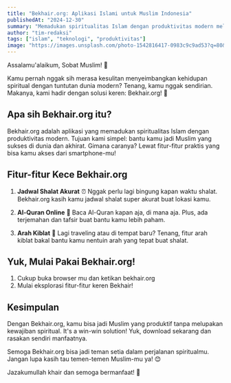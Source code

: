 ```yaml
---
title: "Bekhair.org: Aplikasi Islami untuk Muslim Indonesia"
publishedAt: "2024-12-30"
summary: "Memadukan spiritualitas Islam dengan produktivitas modern melalui fitur-fitur praktis untuk kehidupan sehari-hari"
author: "tim-redaksi"
tags: ["islam", "teknologi", "produktivitas"]
image: "https://images.unsplash.com/photo-1542816417-0983c9c9ad53?q=80&w=1000"
---
```


Assalamu'alaikum, Sobat Muslim! 🌙

Kamu pernah nggak sih merasa kesulitan menyeimbangkan kehidupan spiritual dengan tuntutan dunia modern? Tenang, kamu nggak sendirian. Makanya, kami hadir dengan solusi keren: Bekhair.org! 🚀

## Apa sih Bekhair.org itu?

Bekhair.org adalah aplikasi yang memadukan spiritualitas Islam dengan produktivitas modern. Tujuan kami simpel: bantu kamu jadi Muslim yang sukses di dunia dan akhirat. Gimana caranya? Lewat fitur-fitur praktis yang bisa kamu akses dari smartphone-mu!

## Fitur-fitur Kece Bekhair.org

1. **Jadwal Shalat Akurat** ⏰
   Nggak perlu lagi bingung kapan waktu shalat. Bekhair.org kasih kamu jadwal shalat super akurat buat lokasi kamu.

2. **Al-Quran Online** 📖
   Baca Al-Quran kapan aja, di mana aja. Plus, ada terjemahan dan tafsir buat bantu kamu lebih paham.

3. **Arah Kiblat** 🧭
   Lagi traveling atau di tempat baru? Tenang, fitur arah kiblat bakal bantu kamu nentuin arah yang tepat buat shalat.

## Yuk, Mulai Pakai Bekhair.org!

1. Cukup buka browser mu dan ketikan bekhair.org
2. Mulai eksplorasi fitur-fitur keren Bekhair!

## Kesimpulan

Dengan Bekhair.org, kamu bisa jadi Muslim yang produktif tanpa melupakan kewajiban spiritual. It's a win-win solution! Yuk, download sekarang dan rasakan sendiri manfaatnya.

Semoga Bekhair.org bisa jadi teman setia dalam perjalanan spiritualmu. Jangan lupa kasih tau temen-temen Muslim-mu ya! 😊

Jazakumullah khair dan semoga bermanfaat! 🌟
